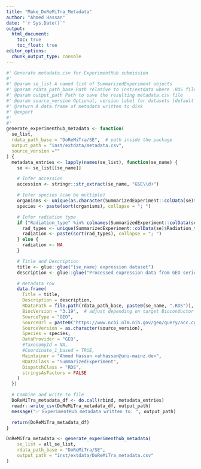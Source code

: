```yaml
---
title: "Make_DoReMiTra_Metadata"
author: "Ahmed Hassan"
date: "`r Sys.Date()`"
output:
  html_document:
    toc: true
    toc_float: true
editor_options: 
  chunk_output_type: console
---
```


```r

#' Generate metadata.csv for ExperimentHub submission
#'
#' @param se_list A named list of SummarizedExperiment objects
#' @param rdata_path_base Path relative to inst/extdata where .RDS files will be saved
#' @param output_path Path to save the resulting metadata.csv file
#' @param source_version Optional, version label for datasets (default = current date)
#' @return A data.frame of metadata written to disk
#' @export
#' 
#' 
generate_experimenthub_metadata <- function(
  se_list,
  rdata_path_base = "DoReMiTra/SE",  # path inside the package
  output_path = "inst/extdata/metadata.csv",
  source_version =""
) {
  metadata_entries <- lapply(names(se_list), function(se_name) {
    se <- se_list[[se_name]]

    # Infer accession
    accession <- stringr::str_extract(se_name, "GSE\\d+")

    # Infer species (can be multiple)
    organisms <- unique(as.character(SummarizedExperiment::colData(se)$Organism))
    species <- paste(sort(organisms), collapse = "; ")

    # Infer radiation type
    if ("Radiation_type" %in% colnames(SummarizedExperiment::colData(se))) {
      rad_types <- unique(SummarizedExperiment::colData(se)$Radiation_type)
      radiation <- paste(sort(rad_types), collapse = "; ")
    } else {
      radiation <- NA
    }

    # Title and Description
    title <- glue::glue("{se_name} expression dataset")
    description <- glue::glue("Processed expression data from GEO series {accession} related to {radiation} exposure.")

    # Metadata row
    data.frame(
      Title = title,
      Description = description,
      RDataPath = file.path(rdata_path_base, paste0(se_name, ".RDS")),
      BiocVersion = "3.19",  # adjust depending on target Bioconductor release
      SourceType = "GEO",
      SourceUrl = paste0("https://www.ncbi.nlm.nih.gov/geo/query/acc.cgi?acc=", accession),
      SourceVersion = as.character(source_version),
      Species = species,
      DataProvider = "GEO",
      #TaxonomyId = NA,
      #Coordinate_1_based = TRUE,
      Maintainer = "Ahmed Hassan <ahhassan@uni-mainz.de>",
      RDataClass = "SummarizedExperiment",
      DispatchClass = "RDS",
      stringsAsFactors = FALSE
    )
  })

  # Combine and write to file
  DoReMiTra_metadata_df <- do.call(rbind, metadata_entries)
  readr::write_csv(DoReMiTra_metadata_df, output_path)
  message("✅ ExperimentHub metadata written to: ", output_path)

  return(DoReMiTra_metadata_df)
}


```

```r
DoReMiTra_metadata <- generate_experimenthub_metadata(
    se_list = all_se_list,
    rdata_path_base = "DoReMiTra/SE",
    output_path = "inst/extdata/DoReMiTra_metadata.csv"
)
```

